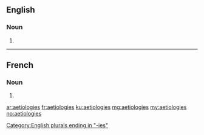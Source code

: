 ==English==

===Noun===
{{head|en|plural}}

# {{plural of|aetiology|lang=en}}

[[Category:English plurals ending in "-ies"]]

----

==French==

===Noun===
{{head|fr|plural}}

# {{plural of|aetiologie|lang=fr}}

[[ar:aetiologies]]
[[fr:aetiologies]]
[[ku:aetiologies]]
[[mg:aetiologies]]
[[my:aetiologies]]
[[no:aetiologies]]